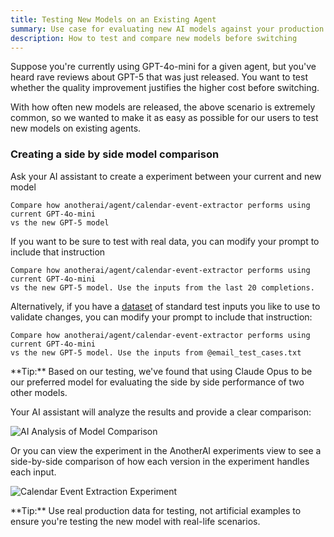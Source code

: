 ```yaml
---
title: Testing New Models on an Existing Agent
summary: Use case for evaluating new AI models against your production model
description: How to test and compare new models before switching
---
```



Suppose you're currently using GPT-4o-mini for a given agent, but you've heard rave reviews about GPT-5 that was just released. You want to test whether the quality improvement justifies the higher cost before switching.

With how often new models are released, the above scenario is extremely common, so we wanted to make it as easy as possible for our users to test new models on existing agents.

### Creating a side by side model comparison
<Steps>
<Step>
Ask your AI assistant to create a experiment between your current and new model

```
Compare how anotherai/agent/calendar-event-extractor performs using current GPT-4o-mini 
vs the new GPT-5 model
```
</Step>
<Step>
If you want to be sure to test with real data, you can modify your prompt to include that instruction

```
Compare how anotherai/agent/calendar-event-extractor performs using current GPT-4o-mini 
vs the new GPT-5 model. Use the inputs from the last 20 completions.
```

Alternatively, if you have a [dataset](/use-cases/fundamentals/evaluating#using-datasets-to-evaluate-your-agents) of standard test inputs you like to use to validate changes, you can modify your prompt to include that instruction:

```
Compare how anotherai/agent/calendar-event-extractor performs using current GPT-4o-mini 
vs the new GPT-5 model. Use the inputs from @email_test_cases.txt
```
<Callout type="info">
**Tip:** Based on our testing, we've found that using Claude Opus to be our preferred model for evaluating the side by side performance of two other models.
</Callout>

Your AI assistant will analyze the results and provide a clear comparison:

![AI Analysis of Model Comparison](/images/checking-new-models-ai-analysis.png)

Or you can view the experiment in the AnotherAI experiments view to see a side-by-side comparison of how each version in the experiment handles each input.

![Calendar Event Extraction Experiment](/images/checking-new-models-experiment.png)
</Step>
</Steps>

<Callout type="info">
**Tip:** Use real production data for testing, not artificial examples to ensure you're testing the new model with real-life scenarios.
</Callout>
